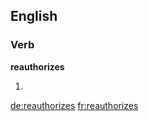 ==English==

===Verb===
'''reauthorizes'''

# {{third-person singular of|reauthorize}}

[[de:reauthorizes]]
[[fr:reauthorizes]]